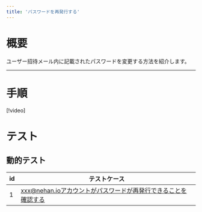 ```yaml
---
title: 'パスワードを再発行する'
---
```


# 概要

ユーザー招待メール内に記載されたパスワードを変更する方法を紹介します。

---

# 手順

[!video]

<InternalSection>

# テスト

## 動的テスト

| id  | テストケース                                                   |
| --- | -------------------------------------------------------------- |
| 1   | xxx@nehan.ioアカウントがパスワードが再発行できることを確認する |

</InternalSection>
